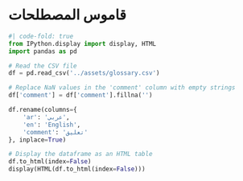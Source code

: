 # قاموس المصطلحات

```python
#| code-fold: true
from IPython.display import display, HTML
import pandas as pd

# Read the CSV file
df = pd.read_csv('../assets/glossary.csv')

# Replace NaN values in the 'comment' column with empty strings
df['comment'] = df['comment'].fillna('')

df.rename(columns={
    'ar': 'عربي',
    'en': 'English',
    'comment': 'تعليق'
}, inplace=True)

# Display the dataframe as an HTML table
df.to_html(index=False)
display(HTML(df.to_html(index=False)))
```
